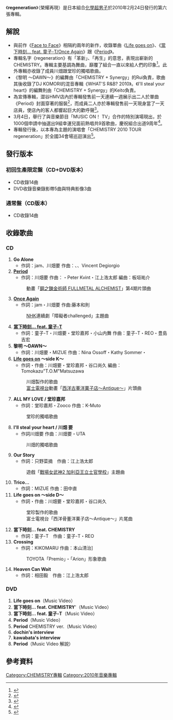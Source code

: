 {{lowercase|title=regeneration}}
{{Infobox Album | <!-- See Wikipedia:WikiProject_Albums -->
| Name           = regeneration<br /><small>榮耀再現</small>
| Type           = [[錄音室專輯|錄音室專輯]]
| Cover          = regenerationdvd.jpg
| Artist         = [[化學超男子|化學超男子]] 
| Released       = 2010年2月24日
| Recorded       = 
| Genre          = [[日本流行音樂|日本流行音樂]] 
| Length         = 65分44秒
| Label          = [[DefSTAR_Records|DefSTAR Records]] 
| Producer       = 
| Reviews        = 
| Chart position = * 週間最高順位7位（[[Oricon|Oricon]]）
| Certification  = 
| Last album     = [[the_CHEMISTRY_joint_album|the CHEMISTRY joint album]]<br />（2009年）
| This album     = '''regeneration'''<br />（2010年）
| Next album     = [[CHEMISTRY_2001-2011|CHEMISTRY 2001-2011]]<br />（2011年）
| Misc           = {{Extra album cover
  | Upper caption = 其他封面
  | Type          = 錄音室專輯
  | Cover         = regenerationcd.jpg
  | Lower caption  = CD版本封面
  }}
{{Singles
  | Name           = Second to None
  | Type           = 錄音室專輯
  | Single 1       = [[Life_goes_on_(CHEMISTRY單曲)|Life goes on]]
  | Single 1 date  = 2008年8月20日
  | Single 2       = [[當下時刻…_feat._童子-T/Once_Again|當下時刻… feat. 童子-T/Once Again]]
  | Single 2 date  = 2009年11月4日
  | Single 3       = [[Period|Period]]
  | Single 3 date  = 2010年1月27日
  }}
}}

《'''regeneration'''》（榮耀再現）是日本組合[[化學超男子|化學超男子]]於2010年2月24日發行的第六張專輯。

== 解說 ==
*與前作《[[Face_to_Face_(CHEMISTRY專輯)|Face to Face]]》相隔約兩年的新作，收錄單曲《[[Life_goes_on_(CHEMISTRY單曲)|Life goes on]]》、《[[當下時刻…_feat._童子-T/Once_Again|當下時刻… feat. 童子-T/Once Again]]》跟《[[Period|Period]]》。
*專輯名字《regeneration》有「革新」、「再生」的意思，表現出嶄新的CHEMISTRY。專輯主要基調為舞曲，巔覆了組合一直以來給人們的印象<ref>{{cite web |url=http://www.sonymusic.co.jp/ard/Arch/Chemistry/disco/?DFCL-1605 |language=ja |title=<span lang="ja">CHEMISTRY DISCOGRAPHY DFCL-1605</span> |publisher=Sony Music |accessdate=2014-07-01 |archive-date=2019-02-17 |archive-url=https://web.archive.org/web/20190217174253/http://www.sonymusic.co.jp/ard/Arch/Chemistry/disco/?DFCL-1605 |dead-url=no }}</ref>。此外專輯亦收錄了成員川畑跟堂珍的獨唱歌曲。
*《黎明 ～DAWN～》的編舞由「CHEMISTRY + Synergy」的Rui負責，歌曲其後收錄了DJ KOMORI的混音專輯《WHAT'S R&B? 2010》。《I'll steal your heart》的編舞則由「CHEMISTRY + Synergy」的Keito負責。
*為宣傳專輯，澀谷HMV店內於專輯發售前一天連續一週展示出二人於單曲《Period》封面穿著的服裝<ref>{{cite web |url=http://www.sma.co.jp/news/detail/s/2872 |language=ja |title=<span lang="ja">CHEMISTRY 6thアルバム「regeneration」発売記念!!!</span> |publisher=Sony Music Artists Inc. |date=2010-02-18 |accessdate=2010-02-18 }}{{Dead link|date=2019年5月 |bot=InternetArchiveBot |fix-attempted=yes }}</ref>，而成員二人亦於專輯發售前一天現身當了一天店員，使店內的客人都響起巨大的歡呼聲<ref>{{cite web |url=http://natalie.mu/music/news/28149 |language=ja |title=<span lang="ja">CHEMISTRY、HMV渋谷店でサプライズ1日店員</span> |publisher=natalie |date=2010-02-23 |accessdate=2010-02-23 |archive-date=2010-02-25 |archive-url=https://web.archive.org/web/20100225003209/http://natalie.mu/music/news/28149 |dead-url=no }}</ref>。
*3月4日，舉行了與音樂節目「MUSIC ON！ TV」合作的特別演場現出，於1000個申請中抽選出9組幸運兒面前熱唱共9首歌曲，慶祝組合出道9周年<ref>{{cite web |url=http://www.cdjournal.com/main/news/chemistry/29608 |language=ja |title=<span lang="ja">デビュー9周年を迎えたCHEMISTRY、たった9組の“デュオ”の前でプレミアム・ライヴを披露！</span> |publisher=CDJournal |date=2010-03-05 |accessdate=2010-03-05 |archive-date=2010-03-08 |archive-url=https://web.archive.org/web/20100308022707/http://www.cdjournal.com/main/news/chemistry/29608 |dead-url=no }}</ref>。
*專輯發行後，以本專為主題的演唱會「CHEMISTRY 2010 TOUR regeneration」於全國34會場巡迴演出<ref>{{cite web |url=http://prtimes.jp/main/html/rd/p/000000432.000001355.html |language=ja |title=<span lang="ja">“踊るCHEMISTRY”が本格始動!ダンスユニットの発表も行われたツアーファイナルをＷＯＷＯＷで放送！！</span> |publisher=PRTIMES |date=2010-07-06 |accessdate=2010-07-06 |archive-date=2010-07-09 |archive-url=https://web.archive.org/web/20100709123815/http://prtimes.jp/main/html/rd/p/000000432.000001355.html |dead-url=no }}</ref>。

== 發行版本 ==
=== 初回生產限定盤（CD+DVD版本） ===
*CD收錄14曲
*DVD收錄音樂錄影帶5曲與特典影像3曲

=== 通常盤（CD版本） ===
*CD收錄14曲

== 收錄歌曲 ==
=== CD ===
#'''Go Alone'''
#*作詞：jam、川畑要 作曲：{{lang|en|Craig McConnell}}、{{lang|en|Chad Richardson}}、Vincent Degiorgio
#'''[[Period|Period]]'''
#*作詞：川畑要 作曲：{{link-en|Jonas Myrin|Jonas Myrin}}・Peter Kvint・江上浩太郎 編曲：板垣祐介
#:動畫「[[鋼之鍊金術師_FULLMETAL_ALCHEMIST|鋼之鍊金術師 FULLMETAL ALCHEMIST]]」第4期片頭曲 
#'''[[當下時刻…_feat._童子-T/Once_Again|Once Again]]'''
#*作詞：jam・川畑要 作曲:藤本和則
#:[[日本放送協會|NHK]]連續劇「障礙者challenged」主題曲
#'''[[當下時刻…_feat._童子-T/Once_Again|當下時刻… feat. 童子-T]]'''
#*作詞：童子-T・川畑要・堂珍嘉邦・小山内舞 作曲：童子-T・REO・豊島吉宏
#'''黎明 ～DAWN～'''
#*作詞：川畑要・MIZUE 作曲：Nina Ossoff・Kathy Sommer・{{link-en|Jason Nevins|Jason Nevins}} 
#'''[[Life_goes_on_(CHEMISTRY單曲)|Life goes on]] 〜side K〜'''
#*作詞・作曲：川畑要・堂珍嘉邦・谷口尚久 編曲：Tomokazu"T.O.M"Matsuzawa
#:川畑製作的歌曲
#:[[富士電視台|富士電視台]]動畫「[[西洋古董洋菓子店|西洋古董洋菓子店〜Antique〜]]」片頭曲
#'''ALL MY LOVE / 堂珍嘉邦'''
#*作詞：堂珍嘉邦・Zooco 作曲：K-Muto
#:堂珍的獨唱歌曲
#'''I'll steal your heart / 川畑 要'''
#*作詞川畑要 作曲：川畑要・UTA
#:川畑的獨唱歌曲
#'''Our Story'''
#*作詞：只野菜摘　作曲：江上浩太郎
#:遊戲「[[戰場女武神2_加利亞王立士官學校|戰場女武神2 加利亞王立士官學校]]」主題曲
#'''Trico…'''
#*作詞：MIZUE 作曲：田中直 
#'''Life goes on 〜side D〜'''
#*作詞・作曲：川畑要・堂珍嘉邦・谷口尚久
#:堂珍製作的歌曲
#:富士電視台「西洋骨董洋菓子店〜Antique〜」片尾曲 
#'''當下時刻… feat. CHEMISTRY'''
#*作詞：童子-T　作曲：童子-T・REO
#'''Crossing'''
#*作詞：KIKOMARU 作曲：本山清治]
#:TOYOTA「Premio」・「Arion」形象歌曲
#'''Heaven Can Wait'''
#*作詞：相田毅　作曲：江上浩太郎

=== DVD ===
#'''Life goes on'''（Music Video）
#'''當下時刻… feat. CHEMISTRY''''（Music Video）
#'''當下時刻… feat. 童子-T'''（Music Video）
#'''Period'''（Music Video）
#'''Period''' CHEMISTRY ver.（Music Video）
#'''dochin's interview'''
#'''kawabata's interview'''
#'''Period'''（Music Video 解說）

== 參考資料 ==
<references/>

{{CHEMISTRY}}

[[Category:CHEMISTRY專輯|Category:CHEMISTRY專輯]]
[[Category:2010年音樂專輯|Category:2010年音樂專輯]]